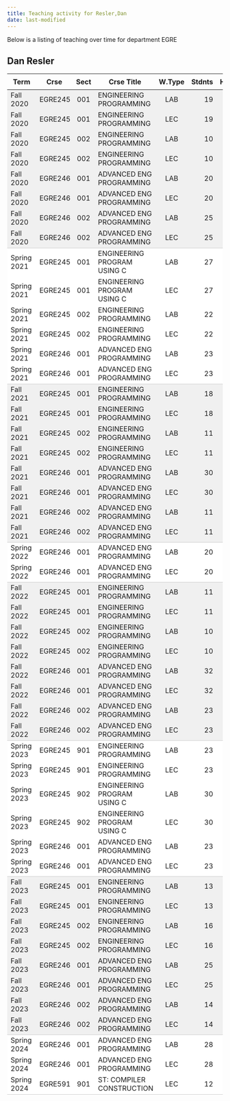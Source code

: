 ```yaml
---
title: Teaching activity for Resler,Dan
date: last-modified
---
```


Below is a listing of teaching over time for department EGRE


## Dan Resler

<style type="text/css">
#T_74f12 table {
  width: 100%;
  border-collapse: collapse;
}
#T_74f12 th {
  text-align: center;
  padding: 8px;
}
#T_74f12 td:nth-child(1) {
  padding-right: 10px;
  text-align: left;
}
#T_74f12 td:nth-child(2) {
  padding-right: 5px;
  text-align: left;
}
#T_74f12  td:nth-child(4) {
  padding-right: 5px;
  text-align: left;
}
#T_74f12 td:nth-child(3) {
  text-align: center;
}
#T_74f12  td:nth-child(5) {
  text-align: center;
}
#T_74f12 td:nth-child(6) {
  text-align: right;
}
#T_74f12  td:nth-child(7) {
  text-align: right;
}
#T_74f12_row0_col0, #T_74f12_row0_col1, #T_74f12_row0_col2, #T_74f12_row0_col3, #T_74f12_row0_col4, #T_74f12_row0_col5, #T_74f12_row0_col6, #T_74f12_row1_col0, #T_74f12_row1_col1, #T_74f12_row1_col2, #T_74f12_row1_col3, #T_74f12_row1_col4, #T_74f12_row1_col5, #T_74f12_row1_col6, #T_74f12_row2_col0, #T_74f12_row2_col1, #T_74f12_row2_col2, #T_74f12_row2_col3, #T_74f12_row2_col4, #T_74f12_row2_col5, #T_74f12_row2_col6, #T_74f12_row3_col0, #T_74f12_row3_col1, #T_74f12_row3_col2, #T_74f12_row3_col3, #T_74f12_row3_col4, #T_74f12_row3_col5, #T_74f12_row3_col6, #T_74f12_row4_col0, #T_74f12_row4_col1, #T_74f12_row4_col2, #T_74f12_row4_col3, #T_74f12_row4_col4, #T_74f12_row4_col5, #T_74f12_row4_col6, #T_74f12_row5_col0, #T_74f12_row5_col1, #T_74f12_row5_col2, #T_74f12_row5_col3, #T_74f12_row5_col4, #T_74f12_row5_col5, #T_74f12_row5_col6, #T_74f12_row6_col0, #T_74f12_row6_col1, #T_74f12_row6_col2, #T_74f12_row6_col3, #T_74f12_row6_col4, #T_74f12_row6_col5, #T_74f12_row6_col6, #T_74f12_row14_col0, #T_74f12_row14_col1, #T_74f12_row14_col2, #T_74f12_row14_col3, #T_74f12_row14_col4, #T_74f12_row14_col5, #T_74f12_row14_col6, #T_74f12_row15_col0, #T_74f12_row15_col1, #T_74f12_row15_col2, #T_74f12_row15_col3, #T_74f12_row15_col4, #T_74f12_row15_col5, #T_74f12_row15_col6, #T_74f12_row16_col0, #T_74f12_row16_col1, #T_74f12_row16_col2, #T_74f12_row16_col3, #T_74f12_row16_col4, #T_74f12_row16_col5, #T_74f12_row16_col6, #T_74f12_row17_col0, #T_74f12_row17_col1, #T_74f12_row17_col2, #T_74f12_row17_col3, #T_74f12_row17_col4, #T_74f12_row17_col5, #T_74f12_row17_col6, #T_74f12_row18_col0, #T_74f12_row18_col1, #T_74f12_row18_col2, #T_74f12_row18_col3, #T_74f12_row18_col4, #T_74f12_row18_col5, #T_74f12_row18_col6, #T_74f12_row19_col0, #T_74f12_row19_col1, #T_74f12_row19_col2, #T_74f12_row19_col3, #T_74f12_row19_col4, #T_74f12_row19_col5, #T_74f12_row19_col6, #T_74f12_row20_col0, #T_74f12_row20_col1, #T_74f12_row20_col2, #T_74f12_row20_col3, #T_74f12_row20_col4, #T_74f12_row20_col5, #T_74f12_row20_col6, #T_74f12_row24_col0, #T_74f12_row24_col1, #T_74f12_row24_col2, #T_74f12_row24_col3, #T_74f12_row24_col4, #T_74f12_row24_col5, #T_74f12_row24_col6, #T_74f12_row25_col0, #T_74f12_row25_col1, #T_74f12_row25_col2, #T_74f12_row25_col3, #T_74f12_row25_col4, #T_74f12_row25_col5, #T_74f12_row25_col6, #T_74f12_row26_col0, #T_74f12_row26_col1, #T_74f12_row26_col2, #T_74f12_row26_col3, #T_74f12_row26_col4, #T_74f12_row26_col5, #T_74f12_row26_col6, #T_74f12_row27_col0, #T_74f12_row27_col1, #T_74f12_row27_col2, #T_74f12_row27_col3, #T_74f12_row27_col4, #T_74f12_row27_col5, #T_74f12_row27_col6, #T_74f12_row28_col0, #T_74f12_row28_col1, #T_74f12_row28_col2, #T_74f12_row28_col3, #T_74f12_row28_col4, #T_74f12_row28_col5, #T_74f12_row28_col6, #T_74f12_row29_col0, #T_74f12_row29_col1, #T_74f12_row29_col2, #T_74f12_row29_col3, #T_74f12_row29_col4, #T_74f12_row29_col5, #T_74f12_row29_col6, #T_74f12_row30_col0, #T_74f12_row30_col1, #T_74f12_row30_col2, #T_74f12_row30_col3, #T_74f12_row30_col4, #T_74f12_row30_col5, #T_74f12_row30_col6, #T_74f12_row38_col0, #T_74f12_row38_col1, #T_74f12_row38_col2, #T_74f12_row38_col3, #T_74f12_row38_col4, #T_74f12_row38_col5, #T_74f12_row38_col6, #T_74f12_row39_col0, #T_74f12_row39_col1, #T_74f12_row39_col2, #T_74f12_row39_col3, #T_74f12_row39_col4, #T_74f12_row39_col5, #T_74f12_row39_col6, #T_74f12_row40_col0, #T_74f12_row40_col1, #T_74f12_row40_col2, #T_74f12_row40_col3, #T_74f12_row40_col4, #T_74f12_row40_col5, #T_74f12_row40_col6, #T_74f12_row41_col0, #T_74f12_row41_col1, #T_74f12_row41_col2, #T_74f12_row41_col3, #T_74f12_row41_col4, #T_74f12_row41_col5, #T_74f12_row41_col6, #T_74f12_row42_col0, #T_74f12_row42_col1, #T_74f12_row42_col2, #T_74f12_row42_col3, #T_74f12_row42_col4, #T_74f12_row42_col5, #T_74f12_row42_col6, #T_74f12_row43_col0, #T_74f12_row43_col1, #T_74f12_row43_col2, #T_74f12_row43_col3, #T_74f12_row43_col4, #T_74f12_row43_col5, #T_74f12_row43_col6, #T_74f12_row44_col0, #T_74f12_row44_col1, #T_74f12_row44_col2, #T_74f12_row44_col3, #T_74f12_row44_col4, #T_74f12_row44_col5, #T_74f12_row44_col6 {
  background-color: #f0f0f0;
  border-bottom: none;
}
#T_74f12_row7_col0, #T_74f12_row7_col1, #T_74f12_row7_col2, #T_74f12_row7_col3, #T_74f12_row7_col4, #T_74f12_row7_col5, #T_74f12_row7_col6, #T_74f12_row21_col0, #T_74f12_row21_col1, #T_74f12_row21_col2, #T_74f12_row21_col3, #T_74f12_row21_col4, #T_74f12_row21_col5, #T_74f12_row21_col6, #T_74f12_row31_col0, #T_74f12_row31_col1, #T_74f12_row31_col2, #T_74f12_row31_col3, #T_74f12_row31_col4, #T_74f12_row31_col5, #T_74f12_row31_col6, #T_74f12_row45_col0, #T_74f12_row45_col1, #T_74f12_row45_col2, #T_74f12_row45_col3, #T_74f12_row45_col4, #T_74f12_row45_col5, #T_74f12_row45_col6 {
  background-color: #f0f0f0;
  border-bottom: 1px solid #ccc;
}
#T_74f12_row8_col0, #T_74f12_row8_col1, #T_74f12_row8_col2, #T_74f12_row8_col3, #T_74f12_row8_col4, #T_74f12_row8_col5, #T_74f12_row8_col6, #T_74f12_row9_col0, #T_74f12_row9_col1, #T_74f12_row9_col2, #T_74f12_row9_col3, #T_74f12_row9_col4, #T_74f12_row9_col5, #T_74f12_row9_col6, #T_74f12_row10_col0, #T_74f12_row10_col1, #T_74f12_row10_col2, #T_74f12_row10_col3, #T_74f12_row10_col4, #T_74f12_row10_col5, #T_74f12_row10_col6, #T_74f12_row11_col0, #T_74f12_row11_col1, #T_74f12_row11_col2, #T_74f12_row11_col3, #T_74f12_row11_col4, #T_74f12_row11_col5, #T_74f12_row11_col6, #T_74f12_row12_col0, #T_74f12_row12_col1, #T_74f12_row12_col2, #T_74f12_row12_col3, #T_74f12_row12_col4, #T_74f12_row12_col5, #T_74f12_row12_col6, #T_74f12_row22_col0, #T_74f12_row22_col1, #T_74f12_row22_col2, #T_74f12_row22_col3, #T_74f12_row22_col4, #T_74f12_row22_col5, #T_74f12_row22_col6, #T_74f12_row32_col0, #T_74f12_row32_col1, #T_74f12_row32_col2, #T_74f12_row32_col3, #T_74f12_row32_col4, #T_74f12_row32_col5, #T_74f12_row32_col6, #T_74f12_row33_col0, #T_74f12_row33_col1, #T_74f12_row33_col2, #T_74f12_row33_col3, #T_74f12_row33_col4, #T_74f12_row33_col5, #T_74f12_row33_col6, #T_74f12_row34_col0, #T_74f12_row34_col1, #T_74f12_row34_col2, #T_74f12_row34_col3, #T_74f12_row34_col4, #T_74f12_row34_col5, #T_74f12_row34_col6, #T_74f12_row35_col0, #T_74f12_row35_col1, #T_74f12_row35_col2, #T_74f12_row35_col3, #T_74f12_row35_col4, #T_74f12_row35_col5, #T_74f12_row35_col6, #T_74f12_row36_col0, #T_74f12_row36_col1, #T_74f12_row36_col2, #T_74f12_row36_col3, #T_74f12_row36_col4, #T_74f12_row36_col5, #T_74f12_row36_col6, #T_74f12_row46_col0, #T_74f12_row46_col1, #T_74f12_row46_col2, #T_74f12_row46_col3, #T_74f12_row46_col4, #T_74f12_row46_col5, #T_74f12_row46_col6, #T_74f12_row47_col0, #T_74f12_row47_col1, #T_74f12_row47_col2, #T_74f12_row47_col3, #T_74f12_row47_col4, #T_74f12_row47_col5, #T_74f12_row47_col6 {
  background-color: #ffffff;
  border-bottom: none;
}
#T_74f12_row13_col0, #T_74f12_row13_col1, #T_74f12_row13_col2, #T_74f12_row13_col3, #T_74f12_row13_col4, #T_74f12_row13_col5, #T_74f12_row13_col6, #T_74f12_row23_col0, #T_74f12_row23_col1, #T_74f12_row23_col2, #T_74f12_row23_col3, #T_74f12_row23_col4, #T_74f12_row23_col5, #T_74f12_row23_col6, #T_74f12_row37_col0, #T_74f12_row37_col1, #T_74f12_row37_col2, #T_74f12_row37_col3, #T_74f12_row37_col4, #T_74f12_row37_col5, #T_74f12_row37_col6, #T_74f12_row48_col0, #T_74f12_row48_col1, #T_74f12_row48_col2, #T_74f12_row48_col3, #T_74f12_row48_col4, #T_74f12_row48_col5, #T_74f12_row48_col6 {
  background-color: #ffffff;
  border-bottom: 1px solid #ccc;
}
</style>
<table id="T_74f12">
  <thead>
    <tr>
      <th id="T_74f12_level0_col0" class="col_heading level0 col0" >Term</th>
      <th id="T_74f12_level0_col1" class="col_heading level0 col1" >Crse</th>
      <th id="T_74f12_level0_col2" class="col_heading level0 col2" >Sect</th>
      <th id="T_74f12_level0_col3" class="col_heading level0 col3" >Crse Title</th>
      <th id="T_74f12_level0_col4" class="col_heading level0 col4" >W.Type</th>
      <th id="T_74f12_level0_col5" class="col_heading level0 col5" >Stdnts</th>
      <th id="T_74f12_level0_col6" class="col_heading level0 col6" >Hours</th>
    </tr>
  </thead>
  <tbody>
    <tr>
      <td id="T_74f12_row0_col0" class="data row0 col0" >Fall 2020</td>
      <td id="T_74f12_row0_col1" class="data row0 col1" >EGRE245</td>
      <td id="T_74f12_row0_col2" class="data row0 col2" >001</td>
      <td id="T_74f12_row0_col3" class="data row0 col3" >ENGINEERING PROGRAMMING</td>
      <td id="T_74f12_row0_col4" class="data row0 col4" >LAB</td>
      <td id="T_74f12_row0_col5" class="data row0 col5" >19</td>
      <td id="T_74f12_row0_col6" class="data row0 col6" >38</td>
    </tr>
    <tr>
      <td id="T_74f12_row1_col0" class="data row1 col0" >Fall 2020</td>
      <td id="T_74f12_row1_col1" class="data row1 col1" >EGRE245</td>
      <td id="T_74f12_row1_col2" class="data row1 col2" >001</td>
      <td id="T_74f12_row1_col3" class="data row1 col3" >ENGINEERING PROGRAMMING</td>
      <td id="T_74f12_row1_col4" class="data row1 col4" >LEC</td>
      <td id="T_74f12_row1_col5" class="data row1 col5" >19</td>
      <td id="T_74f12_row1_col6" class="data row1 col6" >38</td>
    </tr>
    <tr>
      <td id="T_74f12_row2_col0" class="data row2 col0" >Fall 2020</td>
      <td id="T_74f12_row2_col1" class="data row2 col1" >EGRE245</td>
      <td id="T_74f12_row2_col2" class="data row2 col2" >002</td>
      <td id="T_74f12_row2_col3" class="data row2 col3" >ENGINEERING PROGRAMMING</td>
      <td id="T_74f12_row2_col4" class="data row2 col4" >LAB</td>
      <td id="T_74f12_row2_col5" class="data row2 col5" >10</td>
      <td id="T_74f12_row2_col6" class="data row2 col6" >20</td>
    </tr>
    <tr>
      <td id="T_74f12_row3_col0" class="data row3 col0" >Fall 2020</td>
      <td id="T_74f12_row3_col1" class="data row3 col1" >EGRE245</td>
      <td id="T_74f12_row3_col2" class="data row3 col2" >002</td>
      <td id="T_74f12_row3_col3" class="data row3 col3" >ENGINEERING PROGRAMMING</td>
      <td id="T_74f12_row3_col4" class="data row3 col4" >LEC</td>
      <td id="T_74f12_row3_col5" class="data row3 col5" >10</td>
      <td id="T_74f12_row3_col6" class="data row3 col6" >20</td>
    </tr>
    <tr>
      <td id="T_74f12_row4_col0" class="data row4 col0" >Fall 2020</td>
      <td id="T_74f12_row4_col1" class="data row4 col1" >EGRE246</td>
      <td id="T_74f12_row4_col2" class="data row4 col2" >001</td>
      <td id="T_74f12_row4_col3" class="data row4 col3" >ADVANCED ENG PROGRAMMING</td>
      <td id="T_74f12_row4_col4" class="data row4 col4" >LAB</td>
      <td id="T_74f12_row4_col5" class="data row4 col5" >20</td>
      <td id="T_74f12_row4_col6" class="data row4 col6" >30</td>
    </tr>
    <tr>
      <td id="T_74f12_row5_col0" class="data row5 col0" >Fall 2020</td>
      <td id="T_74f12_row5_col1" class="data row5 col1" >EGRE246</td>
      <td id="T_74f12_row5_col2" class="data row5 col2" >001</td>
      <td id="T_74f12_row5_col3" class="data row5 col3" >ADVANCED ENG PROGRAMMING</td>
      <td id="T_74f12_row5_col4" class="data row5 col4" >LEC</td>
      <td id="T_74f12_row5_col5" class="data row5 col5" >20</td>
      <td id="T_74f12_row5_col6" class="data row5 col6" >30</td>
    </tr>
    <tr>
      <td id="T_74f12_row6_col0" class="data row6 col0" >Fall 2020</td>
      <td id="T_74f12_row6_col1" class="data row6 col1" >EGRE246</td>
      <td id="T_74f12_row6_col2" class="data row6 col2" >002</td>
      <td id="T_74f12_row6_col3" class="data row6 col3" >ADVANCED ENG PROGRAMMING</td>
      <td id="T_74f12_row6_col4" class="data row6 col4" >LAB</td>
      <td id="T_74f12_row6_col5" class="data row6 col5" >25</td>
      <td id="T_74f12_row6_col6" class="data row6 col6" >38</td>
    </tr>
    <tr>
      <td id="T_74f12_row7_col0" class="data row7 col0" >Fall 2020</td>
      <td id="T_74f12_row7_col1" class="data row7 col1" >EGRE246</td>
      <td id="T_74f12_row7_col2" class="data row7 col2" >002</td>
      <td id="T_74f12_row7_col3" class="data row7 col3" >ADVANCED ENG PROGRAMMING</td>
      <td id="T_74f12_row7_col4" class="data row7 col4" >LEC</td>
      <td id="T_74f12_row7_col5" class="data row7 col5" >25</td>
      <td id="T_74f12_row7_col6" class="data row7 col6" >38</td>
    </tr>
    <tr>
      <td id="T_74f12_row8_col0" class="data row8 col0" >Spring 2021</td>
      <td id="T_74f12_row8_col1" class="data row8 col1" >EGRE245</td>
      <td id="T_74f12_row8_col2" class="data row8 col2" >001</td>
      <td id="T_74f12_row8_col3" class="data row8 col3" >ENGINEERING PROGRAM USING C</td>
      <td id="T_74f12_row8_col4" class="data row8 col4" >LAB</td>
      <td id="T_74f12_row8_col5" class="data row8 col5" >27</td>
      <td id="T_74f12_row8_col6" class="data row8 col6" >54</td>
    </tr>
    <tr>
      <td id="T_74f12_row9_col0" class="data row9 col0" >Spring 2021</td>
      <td id="T_74f12_row9_col1" class="data row9 col1" >EGRE245</td>
      <td id="T_74f12_row9_col2" class="data row9 col2" >001</td>
      <td id="T_74f12_row9_col3" class="data row9 col3" >ENGINEERING PROGRAM USING C</td>
      <td id="T_74f12_row9_col4" class="data row9 col4" >LEC</td>
      <td id="T_74f12_row9_col5" class="data row9 col5" >27</td>
      <td id="T_74f12_row9_col6" class="data row9 col6" >54</td>
    </tr>
    <tr>
      <td id="T_74f12_row10_col0" class="data row10 col0" >Spring 2021</td>
      <td id="T_74f12_row10_col1" class="data row10 col1" >EGRE245</td>
      <td id="T_74f12_row10_col2" class="data row10 col2" >002</td>
      <td id="T_74f12_row10_col3" class="data row10 col3" >ENGINEERING PROGRAMMING</td>
      <td id="T_74f12_row10_col4" class="data row10 col4" >LAB</td>
      <td id="T_74f12_row10_col5" class="data row10 col5" >22</td>
      <td id="T_74f12_row10_col6" class="data row10 col6" >44</td>
    </tr>
    <tr>
      <td id="T_74f12_row11_col0" class="data row11 col0" >Spring 2021</td>
      <td id="T_74f12_row11_col1" class="data row11 col1" >EGRE245</td>
      <td id="T_74f12_row11_col2" class="data row11 col2" >002</td>
      <td id="T_74f12_row11_col3" class="data row11 col3" >ENGINEERING PROGRAMMING</td>
      <td id="T_74f12_row11_col4" class="data row11 col4" >LEC</td>
      <td id="T_74f12_row11_col5" class="data row11 col5" >22</td>
      <td id="T_74f12_row11_col6" class="data row11 col6" >44</td>
    </tr>
    <tr>
      <td id="T_74f12_row12_col0" class="data row12 col0" >Spring 2021</td>
      <td id="T_74f12_row12_col1" class="data row12 col1" >EGRE246</td>
      <td id="T_74f12_row12_col2" class="data row12 col2" >001</td>
      <td id="T_74f12_row12_col3" class="data row12 col3" >ADVANCED ENG PROGRAMMING</td>
      <td id="T_74f12_row12_col4" class="data row12 col4" >LAB</td>
      <td id="T_74f12_row12_col5" class="data row12 col5" >23</td>
      <td id="T_74f12_row12_col6" class="data row12 col6" >34</td>
    </tr>
    <tr>
      <td id="T_74f12_row13_col0" class="data row13 col0" >Spring 2021</td>
      <td id="T_74f12_row13_col1" class="data row13 col1" >EGRE246</td>
      <td id="T_74f12_row13_col2" class="data row13 col2" >001</td>
      <td id="T_74f12_row13_col3" class="data row13 col3" >ADVANCED ENG PROGRAMMING</td>
      <td id="T_74f12_row13_col4" class="data row13 col4" >LEC</td>
      <td id="T_74f12_row13_col5" class="data row13 col5" >23</td>
      <td id="T_74f12_row13_col6" class="data row13 col6" >34</td>
    </tr>
    <tr>
      <td id="T_74f12_row14_col0" class="data row14 col0" >Fall 2021</td>
      <td id="T_74f12_row14_col1" class="data row14 col1" >EGRE245</td>
      <td id="T_74f12_row14_col2" class="data row14 col2" >001</td>
      <td id="T_74f12_row14_col3" class="data row14 col3" >ENGINEERING PROGRAMMING</td>
      <td id="T_74f12_row14_col4" class="data row14 col4" >LAB</td>
      <td id="T_74f12_row14_col5" class="data row14 col5" >18</td>
      <td id="T_74f12_row14_col6" class="data row14 col6" >36</td>
    </tr>
    <tr>
      <td id="T_74f12_row15_col0" class="data row15 col0" >Fall 2021</td>
      <td id="T_74f12_row15_col1" class="data row15 col1" >EGRE245</td>
      <td id="T_74f12_row15_col2" class="data row15 col2" >001</td>
      <td id="T_74f12_row15_col3" class="data row15 col3" >ENGINEERING PROGRAMMING</td>
      <td id="T_74f12_row15_col4" class="data row15 col4" >LEC</td>
      <td id="T_74f12_row15_col5" class="data row15 col5" >18</td>
      <td id="T_74f12_row15_col6" class="data row15 col6" >36</td>
    </tr>
    <tr>
      <td id="T_74f12_row16_col0" class="data row16 col0" >Fall 2021</td>
      <td id="T_74f12_row16_col1" class="data row16 col1" >EGRE245</td>
      <td id="T_74f12_row16_col2" class="data row16 col2" >002</td>
      <td id="T_74f12_row16_col3" class="data row16 col3" >ENGINEERING PROGRAMMING</td>
      <td id="T_74f12_row16_col4" class="data row16 col4" >LAB</td>
      <td id="T_74f12_row16_col5" class="data row16 col5" >11</td>
      <td id="T_74f12_row16_col6" class="data row16 col6" >22</td>
    </tr>
    <tr>
      <td id="T_74f12_row17_col0" class="data row17 col0" >Fall 2021</td>
      <td id="T_74f12_row17_col1" class="data row17 col1" >EGRE245</td>
      <td id="T_74f12_row17_col2" class="data row17 col2" >002</td>
      <td id="T_74f12_row17_col3" class="data row17 col3" >ENGINEERING PROGRAMMING</td>
      <td id="T_74f12_row17_col4" class="data row17 col4" >LEC</td>
      <td id="T_74f12_row17_col5" class="data row17 col5" >11</td>
      <td id="T_74f12_row17_col6" class="data row17 col6" >22</td>
    </tr>
    <tr>
      <td id="T_74f12_row18_col0" class="data row18 col0" >Fall 2021</td>
      <td id="T_74f12_row18_col1" class="data row18 col1" >EGRE246</td>
      <td id="T_74f12_row18_col2" class="data row18 col2" >001</td>
      <td id="T_74f12_row18_col3" class="data row18 col3" >ADVANCED ENG PROGRAMMING</td>
      <td id="T_74f12_row18_col4" class="data row18 col4" >LAB</td>
      <td id="T_74f12_row18_col5" class="data row18 col5" >30</td>
      <td id="T_74f12_row18_col6" class="data row18 col6" >45</td>
    </tr>
    <tr>
      <td id="T_74f12_row19_col0" class="data row19 col0" >Fall 2021</td>
      <td id="T_74f12_row19_col1" class="data row19 col1" >EGRE246</td>
      <td id="T_74f12_row19_col2" class="data row19 col2" >001</td>
      <td id="T_74f12_row19_col3" class="data row19 col3" >ADVANCED ENG PROGRAMMING</td>
      <td id="T_74f12_row19_col4" class="data row19 col4" >LEC</td>
      <td id="T_74f12_row19_col5" class="data row19 col5" >30</td>
      <td id="T_74f12_row19_col6" class="data row19 col6" >45</td>
    </tr>
    <tr>
      <td id="T_74f12_row20_col0" class="data row20 col0" >Fall 2021</td>
      <td id="T_74f12_row20_col1" class="data row20 col1" >EGRE246</td>
      <td id="T_74f12_row20_col2" class="data row20 col2" >002</td>
      <td id="T_74f12_row20_col3" class="data row20 col3" >ADVANCED ENG PROGRAMMING</td>
      <td id="T_74f12_row20_col4" class="data row20 col4" >LAB</td>
      <td id="T_74f12_row20_col5" class="data row20 col5" >11</td>
      <td id="T_74f12_row20_col6" class="data row20 col6" >16</td>
    </tr>
    <tr>
      <td id="T_74f12_row21_col0" class="data row21 col0" >Fall 2021</td>
      <td id="T_74f12_row21_col1" class="data row21 col1" >EGRE246</td>
      <td id="T_74f12_row21_col2" class="data row21 col2" >002</td>
      <td id="T_74f12_row21_col3" class="data row21 col3" >ADVANCED ENG PROGRAMMING</td>
      <td id="T_74f12_row21_col4" class="data row21 col4" >LEC</td>
      <td id="T_74f12_row21_col5" class="data row21 col5" >11</td>
      <td id="T_74f12_row21_col6" class="data row21 col6" >16</td>
    </tr>
    <tr>
      <td id="T_74f12_row22_col0" class="data row22 col0" >Spring 2022</td>
      <td id="T_74f12_row22_col1" class="data row22 col1" >EGRE246</td>
      <td id="T_74f12_row22_col2" class="data row22 col2" >001</td>
      <td id="T_74f12_row22_col3" class="data row22 col3" >ADVANCED ENG PROGRAMMING</td>
      <td id="T_74f12_row22_col4" class="data row22 col4" >LAB</td>
      <td id="T_74f12_row22_col5" class="data row22 col5" >20</td>
      <td id="T_74f12_row22_col6" class="data row22 col6" >30</td>
    </tr>
    <tr>
      <td id="T_74f12_row23_col0" class="data row23 col0" >Spring 2022</td>
      <td id="T_74f12_row23_col1" class="data row23 col1" >EGRE246</td>
      <td id="T_74f12_row23_col2" class="data row23 col2" >001</td>
      <td id="T_74f12_row23_col3" class="data row23 col3" >ADVANCED ENG PROGRAMMING</td>
      <td id="T_74f12_row23_col4" class="data row23 col4" >LEC</td>
      <td id="T_74f12_row23_col5" class="data row23 col5" >20</td>
      <td id="T_74f12_row23_col6" class="data row23 col6" >30</td>
    </tr>
    <tr>
      <td id="T_74f12_row24_col0" class="data row24 col0" >Fall 2022</td>
      <td id="T_74f12_row24_col1" class="data row24 col1" >EGRE245</td>
      <td id="T_74f12_row24_col2" class="data row24 col2" >001</td>
      <td id="T_74f12_row24_col3" class="data row24 col3" >ENGINEERING PROGRAMMING</td>
      <td id="T_74f12_row24_col4" class="data row24 col4" >LAB</td>
      <td id="T_74f12_row24_col5" class="data row24 col5" >11</td>
      <td id="T_74f12_row24_col6" class="data row24 col6" >22</td>
    </tr>
    <tr>
      <td id="T_74f12_row25_col0" class="data row25 col0" >Fall 2022</td>
      <td id="T_74f12_row25_col1" class="data row25 col1" >EGRE245</td>
      <td id="T_74f12_row25_col2" class="data row25 col2" >001</td>
      <td id="T_74f12_row25_col3" class="data row25 col3" >ENGINEERING PROGRAMMING</td>
      <td id="T_74f12_row25_col4" class="data row25 col4" >LEC</td>
      <td id="T_74f12_row25_col5" class="data row25 col5" >11</td>
      <td id="T_74f12_row25_col6" class="data row25 col6" >22</td>
    </tr>
    <tr>
      <td id="T_74f12_row26_col0" class="data row26 col0" >Fall 2022</td>
      <td id="T_74f12_row26_col1" class="data row26 col1" >EGRE245</td>
      <td id="T_74f12_row26_col2" class="data row26 col2" >002</td>
      <td id="T_74f12_row26_col3" class="data row26 col3" >ENGINEERING PROGRAMMING</td>
      <td id="T_74f12_row26_col4" class="data row26 col4" >LAB</td>
      <td id="T_74f12_row26_col5" class="data row26 col5" >10</td>
      <td id="T_74f12_row26_col6" class="data row26 col6" >20</td>
    </tr>
    <tr>
      <td id="T_74f12_row27_col0" class="data row27 col0" >Fall 2022</td>
      <td id="T_74f12_row27_col1" class="data row27 col1" >EGRE245</td>
      <td id="T_74f12_row27_col2" class="data row27 col2" >002</td>
      <td id="T_74f12_row27_col3" class="data row27 col3" >ENGINEERING PROGRAMMING</td>
      <td id="T_74f12_row27_col4" class="data row27 col4" >LEC</td>
      <td id="T_74f12_row27_col5" class="data row27 col5" >10</td>
      <td id="T_74f12_row27_col6" class="data row27 col6" >20</td>
    </tr>
    <tr>
      <td id="T_74f12_row28_col0" class="data row28 col0" >Fall 2022</td>
      <td id="T_74f12_row28_col1" class="data row28 col1" >EGRE246</td>
      <td id="T_74f12_row28_col2" class="data row28 col2" >001</td>
      <td id="T_74f12_row28_col3" class="data row28 col3" >ADVANCED ENG PROGRAMMING</td>
      <td id="T_74f12_row28_col4" class="data row28 col4" >LAB</td>
      <td id="T_74f12_row28_col5" class="data row28 col5" >32</td>
      <td id="T_74f12_row28_col6" class="data row28 col6" >48</td>
    </tr>
    <tr>
      <td id="T_74f12_row29_col0" class="data row29 col0" >Fall 2022</td>
      <td id="T_74f12_row29_col1" class="data row29 col1" >EGRE246</td>
      <td id="T_74f12_row29_col2" class="data row29 col2" >001</td>
      <td id="T_74f12_row29_col3" class="data row29 col3" >ADVANCED ENG PROGRAMMING</td>
      <td id="T_74f12_row29_col4" class="data row29 col4" >LEC</td>
      <td id="T_74f12_row29_col5" class="data row29 col5" >32</td>
      <td id="T_74f12_row29_col6" class="data row29 col6" >48</td>
    </tr>
    <tr>
      <td id="T_74f12_row30_col0" class="data row30 col0" >Fall 2022</td>
      <td id="T_74f12_row30_col1" class="data row30 col1" >EGRE246</td>
      <td id="T_74f12_row30_col2" class="data row30 col2" >002</td>
      <td id="T_74f12_row30_col3" class="data row30 col3" >ADVANCED ENG PROGRAMMING</td>
      <td id="T_74f12_row30_col4" class="data row30 col4" >LAB</td>
      <td id="T_74f12_row30_col5" class="data row30 col5" >23</td>
      <td id="T_74f12_row30_col6" class="data row30 col6" >34</td>
    </tr>
    <tr>
      <td id="T_74f12_row31_col0" class="data row31 col0" >Fall 2022</td>
      <td id="T_74f12_row31_col1" class="data row31 col1" >EGRE246</td>
      <td id="T_74f12_row31_col2" class="data row31 col2" >002</td>
      <td id="T_74f12_row31_col3" class="data row31 col3" >ADVANCED ENG PROGRAMMING</td>
      <td id="T_74f12_row31_col4" class="data row31 col4" >LEC</td>
      <td id="T_74f12_row31_col5" class="data row31 col5" >23</td>
      <td id="T_74f12_row31_col6" class="data row31 col6" >34</td>
    </tr>
    <tr>
      <td id="T_74f12_row32_col0" class="data row32 col0" >Spring 2023</td>
      <td id="T_74f12_row32_col1" class="data row32 col1" >EGRE245</td>
      <td id="T_74f12_row32_col2" class="data row32 col2" >901</td>
      <td id="T_74f12_row32_col3" class="data row32 col3" >ENGINEERING PROGRAMMING</td>
      <td id="T_74f12_row32_col4" class="data row32 col4" >LAB</td>
      <td id="T_74f12_row32_col5" class="data row32 col5" >23</td>
      <td id="T_74f12_row32_col6" class="data row32 col6" >46</td>
    </tr>
    <tr>
      <td id="T_74f12_row33_col0" class="data row33 col0" >Spring 2023</td>
      <td id="T_74f12_row33_col1" class="data row33 col1" >EGRE245</td>
      <td id="T_74f12_row33_col2" class="data row33 col2" >901</td>
      <td id="T_74f12_row33_col3" class="data row33 col3" >ENGINEERING PROGRAMMING</td>
      <td id="T_74f12_row33_col4" class="data row33 col4" >LEC</td>
      <td id="T_74f12_row33_col5" class="data row33 col5" >23</td>
      <td id="T_74f12_row33_col6" class="data row33 col6" >46</td>
    </tr>
    <tr>
      <td id="T_74f12_row34_col0" class="data row34 col0" >Spring 2023</td>
      <td id="T_74f12_row34_col1" class="data row34 col1" >EGRE245</td>
      <td id="T_74f12_row34_col2" class="data row34 col2" >902</td>
      <td id="T_74f12_row34_col3" class="data row34 col3" >ENGINEERING PROGRAM USING C</td>
      <td id="T_74f12_row34_col4" class="data row34 col4" >LAB</td>
      <td id="T_74f12_row34_col5" class="data row34 col5" >30</td>
      <td id="T_74f12_row34_col6" class="data row34 col6" >60</td>
    </tr>
    <tr>
      <td id="T_74f12_row35_col0" class="data row35 col0" >Spring 2023</td>
      <td id="T_74f12_row35_col1" class="data row35 col1" >EGRE245</td>
      <td id="T_74f12_row35_col2" class="data row35 col2" >902</td>
      <td id="T_74f12_row35_col3" class="data row35 col3" >ENGINEERING PROGRAM USING C</td>
      <td id="T_74f12_row35_col4" class="data row35 col4" >LEC</td>
      <td id="T_74f12_row35_col5" class="data row35 col5" >30</td>
      <td id="T_74f12_row35_col6" class="data row35 col6" >60</td>
    </tr>
    <tr>
      <td id="T_74f12_row36_col0" class="data row36 col0" >Spring 2023</td>
      <td id="T_74f12_row36_col1" class="data row36 col1" >EGRE246</td>
      <td id="T_74f12_row36_col2" class="data row36 col2" >001</td>
      <td id="T_74f12_row36_col3" class="data row36 col3" >ADVANCED ENG PROGRAMMING</td>
      <td id="T_74f12_row36_col4" class="data row36 col4" >LAB</td>
      <td id="T_74f12_row36_col5" class="data row36 col5" >23</td>
      <td id="T_74f12_row36_col6" class="data row36 col6" >34</td>
    </tr>
    <tr>
      <td id="T_74f12_row37_col0" class="data row37 col0" >Spring 2023</td>
      <td id="T_74f12_row37_col1" class="data row37 col1" >EGRE246</td>
      <td id="T_74f12_row37_col2" class="data row37 col2" >001</td>
      <td id="T_74f12_row37_col3" class="data row37 col3" >ADVANCED ENG PROGRAMMING</td>
      <td id="T_74f12_row37_col4" class="data row37 col4" >LEC</td>
      <td id="T_74f12_row37_col5" class="data row37 col5" >23</td>
      <td id="T_74f12_row37_col6" class="data row37 col6" >34</td>
    </tr>
    <tr>
      <td id="T_74f12_row38_col0" class="data row38 col0" >Fall 2023</td>
      <td id="T_74f12_row38_col1" class="data row38 col1" >EGRE245</td>
      <td id="T_74f12_row38_col2" class="data row38 col2" >001</td>
      <td id="T_74f12_row38_col3" class="data row38 col3" >ENGINEERING PROGRAMMING</td>
      <td id="T_74f12_row38_col4" class="data row38 col4" >LAB</td>
      <td id="T_74f12_row38_col5" class="data row38 col5" >13</td>
      <td id="T_74f12_row38_col6" class="data row38 col6" >26</td>
    </tr>
    <tr>
      <td id="T_74f12_row39_col0" class="data row39 col0" >Fall 2023</td>
      <td id="T_74f12_row39_col1" class="data row39 col1" >EGRE245</td>
      <td id="T_74f12_row39_col2" class="data row39 col2" >001</td>
      <td id="T_74f12_row39_col3" class="data row39 col3" >ENGINEERING PROGRAMMING</td>
      <td id="T_74f12_row39_col4" class="data row39 col4" >LEC</td>
      <td id="T_74f12_row39_col5" class="data row39 col5" >13</td>
      <td id="T_74f12_row39_col6" class="data row39 col6" >26</td>
    </tr>
    <tr>
      <td id="T_74f12_row40_col0" class="data row40 col0" >Fall 2023</td>
      <td id="T_74f12_row40_col1" class="data row40 col1" >EGRE245</td>
      <td id="T_74f12_row40_col2" class="data row40 col2" >002</td>
      <td id="T_74f12_row40_col3" class="data row40 col3" >ENGINEERING PROGRAMMING</td>
      <td id="T_74f12_row40_col4" class="data row40 col4" >LAB</td>
      <td id="T_74f12_row40_col5" class="data row40 col5" >16</td>
      <td id="T_74f12_row40_col6" class="data row40 col6" >32</td>
    </tr>
    <tr>
      <td id="T_74f12_row41_col0" class="data row41 col0" >Fall 2023</td>
      <td id="T_74f12_row41_col1" class="data row41 col1" >EGRE245</td>
      <td id="T_74f12_row41_col2" class="data row41 col2" >002</td>
      <td id="T_74f12_row41_col3" class="data row41 col3" >ENGINEERING PROGRAMMING</td>
      <td id="T_74f12_row41_col4" class="data row41 col4" >LEC</td>
      <td id="T_74f12_row41_col5" class="data row41 col5" >16</td>
      <td id="T_74f12_row41_col6" class="data row41 col6" >32</td>
    </tr>
    <tr>
      <td id="T_74f12_row42_col0" class="data row42 col0" >Fall 2023</td>
      <td id="T_74f12_row42_col1" class="data row42 col1" >EGRE246</td>
      <td id="T_74f12_row42_col2" class="data row42 col2" >001</td>
      <td id="T_74f12_row42_col3" class="data row42 col3" >ADVANCED ENG PROGRAMMING</td>
      <td id="T_74f12_row42_col4" class="data row42 col4" >LAB</td>
      <td id="T_74f12_row42_col5" class="data row42 col5" >25</td>
      <td id="T_74f12_row42_col6" class="data row42 col6" >38</td>
    </tr>
    <tr>
      <td id="T_74f12_row43_col0" class="data row43 col0" >Fall 2023</td>
      <td id="T_74f12_row43_col1" class="data row43 col1" >EGRE246</td>
      <td id="T_74f12_row43_col2" class="data row43 col2" >001</td>
      <td id="T_74f12_row43_col3" class="data row43 col3" >ADVANCED ENG PROGRAMMING</td>
      <td id="T_74f12_row43_col4" class="data row43 col4" >LEC</td>
      <td id="T_74f12_row43_col5" class="data row43 col5" >25</td>
      <td id="T_74f12_row43_col6" class="data row43 col6" >38</td>
    </tr>
    <tr>
      <td id="T_74f12_row44_col0" class="data row44 col0" >Fall 2023</td>
      <td id="T_74f12_row44_col1" class="data row44 col1" >EGRE246</td>
      <td id="T_74f12_row44_col2" class="data row44 col2" >002</td>
      <td id="T_74f12_row44_col3" class="data row44 col3" >ADVANCED ENG PROGRAMMING</td>
      <td id="T_74f12_row44_col4" class="data row44 col4" >LAB</td>
      <td id="T_74f12_row44_col5" class="data row44 col5" >14</td>
      <td id="T_74f12_row44_col6" class="data row44 col6" >21</td>
    </tr>
    <tr>
      <td id="T_74f12_row45_col0" class="data row45 col0" >Fall 2023</td>
      <td id="T_74f12_row45_col1" class="data row45 col1" >EGRE246</td>
      <td id="T_74f12_row45_col2" class="data row45 col2" >002</td>
      <td id="T_74f12_row45_col3" class="data row45 col3" >ADVANCED ENG PROGRAMMING</td>
      <td id="T_74f12_row45_col4" class="data row45 col4" >LEC</td>
      <td id="T_74f12_row45_col5" class="data row45 col5" >14</td>
      <td id="T_74f12_row45_col6" class="data row45 col6" >21</td>
    </tr>
    <tr>
      <td id="T_74f12_row46_col0" class="data row46 col0" >Spring 2024</td>
      <td id="T_74f12_row46_col1" class="data row46 col1" >EGRE246</td>
      <td id="T_74f12_row46_col2" class="data row46 col2" >001</td>
      <td id="T_74f12_row46_col3" class="data row46 col3" >ADVANCED ENG PROGRAMMING</td>
      <td id="T_74f12_row46_col4" class="data row46 col4" >LAB</td>
      <td id="T_74f12_row46_col5" class="data row46 col5" >28</td>
      <td id="T_74f12_row46_col6" class="data row46 col6" >42</td>
    </tr>
    <tr>
      <td id="T_74f12_row47_col0" class="data row47 col0" >Spring 2024</td>
      <td id="T_74f12_row47_col1" class="data row47 col1" >EGRE246</td>
      <td id="T_74f12_row47_col2" class="data row47 col2" >001</td>
      <td id="T_74f12_row47_col3" class="data row47 col3" >ADVANCED ENG PROGRAMMING</td>
      <td id="T_74f12_row47_col4" class="data row47 col4" >LEC</td>
      <td id="T_74f12_row47_col5" class="data row47 col5" >28</td>
      <td id="T_74f12_row47_col6" class="data row47 col6" >42</td>
    </tr>
    <tr>
      <td id="T_74f12_row48_col0" class="data row48 col0" >Spring 2024</td>
      <td id="T_74f12_row48_col1" class="data row48 col1" >EGRE591</td>
      <td id="T_74f12_row48_col2" class="data row48 col2" >901</td>
      <td id="T_74f12_row48_col3" class="data row48 col3" >ST: COMPILER CONSTRUCTION</td>
      <td id="T_74f12_row48_col4" class="data row48 col4" >LEC</td>
      <td id="T_74f12_row48_col5" class="data row48 col5" >12</td>
      <td id="T_74f12_row48_col6" class="data row48 col6" >36</td>
    </tr>
  </tbody>
</table>


